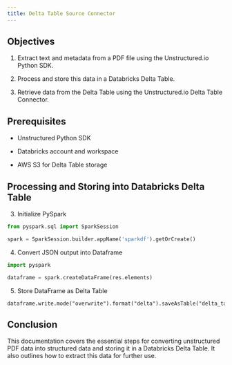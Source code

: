 ```yaml
---
title: Delta Table Source Connector 
---
```


## Objectives

1.  Extract text and metadata from a PDF file using the Unstructured.io Python SDK.
    
2.  Process and store this data in a Databricks Delta Table.
    
3.  Retrieve data from the Delta Table using the Unstructured.io Delta Table Connector.
    

## Prerequisites

*   Unstructured Python SDK
    
*   Databricks account and workspace
    
*   AWS S3 for Delta Table storage
    

## Processing and Storing into Databricks Delta Table

3.  Initialize PySpark
    

```python
from pyspark.sql import SparkSession

spark = SparkSession.builder.appName('sparkdf').getOrCreate()

```


4.  Convert JSON output into Dataframe
    

```python
import pyspark

dataframe = spark.createDataFrame(res.elements)

```


5.  Store DataFrame as Delta Table
    

```
dataframe.write.mode("overwrite").format("delta").saveAsTable("delta_table")

```


## Conclusion

This documentation covers the essential steps for converting unstructured PDF data into structured data and storing it in a Databricks Delta Table. It also outlines how to extract this data for further use.